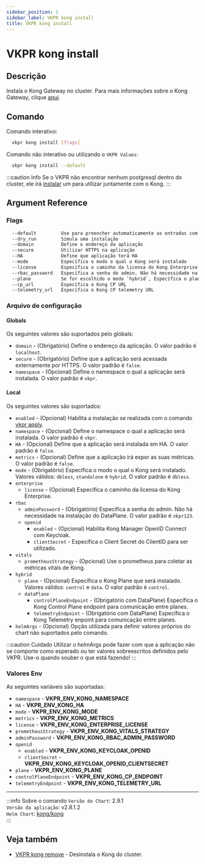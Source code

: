 ```yaml
---
sidebar_position: 1
sidebar_label: VKPR kong install
title: VKPR kong install
---
```


# VKPR kong install

## Descrição

Instala o Kong Gateway no cluster. Para mais informações sobre o Kong Gateway, clique [aqui](https://docs.konghq.com/gateway/).

## Comando

Comando interativo:

```bash
  vkpr kong install [flags]
```

Comando não interativo ou utilizando o `VKPR Values`:

```bash
  vkpr kong install --default
```

:::caution Info
Se o VKPR não encontrar nenhum postgresql dentro do cluster, ele irá [instalar](/docs/commands/postgresql/install) um para utilizar juntamente com o Kong.
:::

## Argument Reference

### Flags

```sh
  --default         Use para preencher automaticamente as entradas com valores padrões
  --dry_run         Simula uma instalação
  --domain          Define o endereço da aplicação
  --secure          Utilizar HTTPS na aplicação
  --HA              Define que aplicação terá HA
  --mode            Específica o modo o qual o Kong será instalado
  --license         Específica o caminho da licensa do Kong Enterprise
  --rbac_password   Específica a senha do admin. Não há necessidade na instalação do DataPlane
  --plane           Se for escolhido o modo `hybrid`, Específica o plane que será instalado
  --cp_url          Específica o Kong CP URL
  --telemetry_url   Específica o Kong CP telemetry URL
```

### Arquivo de configuração

#### Globals

Os seguintes valores são suportados pelo globals:

- `domain` - (Obrigatório) Define o endereço da aplicação. O valor padrão é `localhost`.
- `secure` - (Obrigatório) Define que a aplicação será acessada externamente por HTTPS. O valor padrão é `false`.
- `namespace` - (Opcional) Define o namespace o qual a aplicação será instalada. O valor padrão é `vkpr`.

#### Local

Os seguintes valores são suportados:

- `enabled` - (Opcional) Habilita a instalação se realizada com o comando [vkpr apply](/docs/commands/apply).
- `namespace` - (Opcional) Define o namespace o qual a aplicação será instalada. O valor padrão é `vkpr`.
- `HA` - (Opcional) Define que a aplicação será instalada em HA. O valor padrão é `false`.
- `metrics` - (Opcional) Define que a aplicação irá expor as suas métricas. O valor padrão é `false`.
- `mode` - (Obrigatório) Específica o modo o qual o Kong será instalado. Valores válidos: `dbless`, `standalone` e `hybrid`. O valor padrão é `dbless`.
- `enterprise`
  - `license` - (Opcional) Específica o caminho da licensa do Kong Enterprise.
- `rbac`
  - `adminPassword` - (Obrigatório) Específica a senha do admin. Não há necessidade na instalação do DataPlane. O valor padrão é `vkpr123`.
  - `openid`
    - `enabled` - (Opcional) Habilita Kong Manager OpenID Connect com Keycloak.
    - `clientSecret` - Específica o Client Secret do ClientID para ser utilizado.
- `vitals`
  - `prometheusStrategy` - (Opcional) Use o prometheus para coletar as métricas vitals de Kong.
- `hybrid`
  - `plane` - (Opcional) Específica o Kong Plane que será instalado. Valores válidos: `control` e `data`. O valor padrão é `control`.
  - `dataPlane`
    - `controlPlaneEndpoint` - (Obrigatório com DataPlane) Específica o Kong Control Plane endpoint para comunicação entre planes.
    - `telemetryEndpoint` - (Obrigatório com DataPlane) Específica o Kong Telemetry enpoint para comunicação entre planes.
- `helmArgs` - (Opcional) Opção utilizada para definir valores próprios do chart não suportados pelo comando.

:::caution Cuidado
Utilizar o helmArgs pode fazer com que a aplicação não se comporte como esperado ou ter valores sobreescritos definidos pelo VKPR.
Use-o quando souber o que está fazendo!
:::

### Valores Env

As seguintes variáveis são suportadas:

- `namespace` - **VKPR_ENV_KONG_NAMESPACE**
- `HA` - **VKPR_ENV_KONG_HA**
- `mode` - **VKPR_ENV_KONG_MODE**
- `metrics` - **VKPR_ENV_KONG_METRICS**
- `license` - **VKPR_ENV_KONG_ENTERPRISE_LICENSE**
- `prometheusStrategy` - **VKPR_ENV_KONG_VITALS_STRATEGY**
- `adminPassword` - **VKPR_ENV_KONG_RBAC_ADMIN_PASSWORD**
- `openid`
  - `enabled` - **VKPR_ENV_KONG_KEYCLOAK_OPENID**
  - `clientSecret` - **VKPR_ENV_KONG_KEYCLOAK_OPENID_CLIENTSECRET**
- `plane` - **VKPR_ENV_KONG_PLANE**
- `controlPlaneEndpoint` - **VKPR_ENV_KONG_CP_ENDPOINT**
- `telemetryEndpoint` - **VKPR_ENV_KONG_TELEMETRY_URL**

---

:::info Sobre o comando
`Versão do Chart`: 2.9.1 <br/>
`Versão da aplicação`: v2.8.1.2 <br/>
`Helm Chart`: [kong/kong](https://artifacthub.io/packages/helm/kong/kong/) <br/>
:::

## Veja também

- [VKPR kong remove](/docs/commands/kong/remove) - Desinstala o Kong do cluster.
